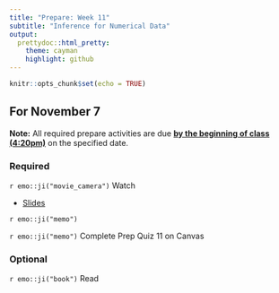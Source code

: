 ```yaml
---
title: "Prepare: Week 11"
subtitle: "Inference for Numerical Data"
output: 
  prettydoc::html_pretty:
    theme: cayman
    highlight: github
---
```


```r
knitr::opts_chunk$set(echo = TRUE)
```


## For November 7

**Note:** All required prepare activities are due **<u>by the beginning of class (4:20pm)</u>** on the specified date.

### Required

`r emo::ji("movie_camera")` Watch []()

- [Slides]()

`r emo::ji("memo")` 

`r emo::ji("memo")` Complete Prep Quiz 11 on Canvas


### Optional 

`r emo::ji("book")` Read []()







